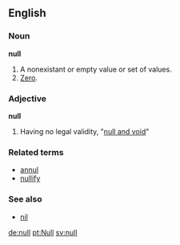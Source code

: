==English==
===Noun===
'''null'''

#A nonexistant or empty value or set of values.
#[[Zero]].

===Adjective===
'''null'''

#Having no legal validity, "[[null and void]]"

===Related terms===
*[[annul]]
*[[nullify]]

===See also===
*[[nil]]

[[de:null]]
[[pt:Null]]
[[sv:null]]